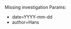 <noinclude>
Missing investigation
Params:
* date=YYYY-mm-dd
* author=Hans
</noinclude>
<includeonly>{{MissingItem
|date={{{date|}}}
|author={{{author|}}}
|text=This page about a publication or dataset does not currently include an [[Help:Getting_Started#Investigation|investigation]]. Please add any experiments detailed in the publication or performed to obtain this dataset.
|type=investigation
|name=Missing investigation
|icon=File:WikiTemplate_experiment.png
}}</includeonly>